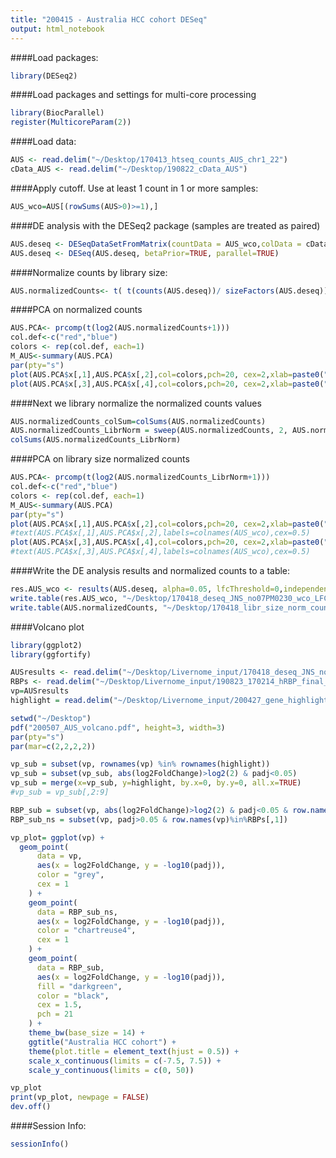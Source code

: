 ```yaml
---
title: "200415 - Australia HCC cohort DESeq"
output: html_notebook
---
```


####Load packages:
```r
library(DESeq2)
```

####Load packages and settings for multi-core processing
```r
library(BiocParallel)
register(MulticoreParam(2))
```

####Load data:
```r
AUS <- read.delim("~/Desktop/170413_htseq_counts_AUS_chr1_22")
cData_AUS <- read.delim("~/Desktop/190822_cData_AUS")
```

####Apply cutoff. Use at least 1 count in 1 or more samples:
```r
AUS_wco=AUS[(rowSums(AUS>0)>=1),]
```

####DE analysis with the DESeq2 package (samples are treated as paired)
```r
AUS.deseq <- DESeqDataSetFromMatrix(countData = AUS_wco,colData = cData_AUS, design = ~ ID + Stage)
AUS.deseq <- DESeq(AUS.deseq, betaPrior=TRUE, parallel=TRUE)
```

####Normalize counts by library size:
```r
AUS.normalizedCounts<- t( t(counts(AUS.deseq))/ sizeFactors(AUS.deseq))
```

####PCA on normalized counts
```r
AUS.PCA<- prcomp(t(log2(AUS.normalizedCounts+1)))
col.def<-c("red","blue")
colors <- rep(col.def, each=1)
M_AUS<-summary(AUS.PCA)
par(pty="s")
plot(AUS.PCA$x[,1],AUS.PCA$x[,2],col=colors,pch=20, cex=2,xlab=paste0("PC1 (", round(M_AUS$importance[2,1]*100), "%)"),ylab=paste0("PC2 (", round(M_AUS$importance[2,2]*100),"%)"))
plot(AUS.PCA$x[,3],AUS.PCA$x[,4],col=colors,pch=20, cex=2,xlab=paste0("PC3 (", round(M_AUS$importance[2,3]*100), "%)"),ylab=paste0("PC4 (", round(M_AUS$importance[2,4]*100),"%)"))
```

####Next we library normalize the normalized counts values
```r
AUS.normalizedCounts_colSum=colSums(AUS.normalizedCounts)
AUS.normalizedCounts_LibrNorm = sweep(AUS.normalizedCounts, 2, AUS.normalizedCounts_colSum, `/`)*(mean(colSums(AUS.normalizedCounts)))
colSums(AUS.normalizedCounts_LibrNorm)
```

####PCA on library size normalized counts
```r
AUS.PCA<- prcomp(t(log2(AUS.normalizedCounts_LibrNorm+1)))
col.def<-c("red","blue")
colors <- rep(col.def, each=1)
M_AUS<-summary(AUS.PCA)
par(pty="s")
plot(AUS.PCA$x[,1],AUS.PCA$x[,2],col=colors,pch=20, cex=2,xlab=paste0("PC1 (", round(M_AUS$importance[2,1]*100), "%)"),ylab=paste0("PC2 (", round(M_AUS$importance[2,2]*100),"%)"))
#text(AUS.PCA$x[,1],AUS.PCA$x[,2],labels=colnames(AUS_wco),cex=0.5)
plot(AUS.PCA$x[,3],AUS.PCA$x[,4],col=colors,pch=20, cex=2,xlab=paste0("PC3 (", round(M_AUS$importance[2,3]*100), "%)"),ylab=paste0("PC4 (", round(M_AUS$importance[2,4]*100),"%)"))
#text(AUS.PCA$x[,3],AUS.PCA$x[,4],labels=colnames(AUS_wco),cex=0.5)
```

####Write the DE analysis results and normalized counts to a table:
```r
res.AUS_wco <- results(AUS.deseq, alpha=0.05, lfcThreshold=0,independentFiltering = TRUE, contrast =list("Stagetumor","Stagecontrol"))
write.table(res.AUS_wco, "~/Desktop/170418_deseq_JNS_no07PM0230_wco_LFC0",sep="\t")
write.table(AUS.normalizedCounts, "~/Desktop/170418_libr_size_norm_counts_JNS_no07PM0230_wco_corrected_htseq",sep="\t")
```

####Volcano plot
```r
library(ggplot2)
library(ggfortify)

AUSresults <- read.delim("~/Desktop/Livernome_input/170418_deseq_JNS_no07PM0230_wco_LFC0", sep="\t")
RBPs <- read.delim("~/Desktop/Livernome_input/190823_170214_hRBP_final_list.txt")
vp=AUSresults
highlight = read.delim("~/Desktop/Livernome_input/200427_gene_highlight_list.txt", row.names = 1, header=TRUE)

setwd("~/Desktop")
pdf("200507_AUS_volcano.pdf", height=3, width=3)
par(pty="s")
par(mar=c(2,2,2,2))

vp_sub = subset(vp, rownames(vp) %in% rownames(highlight))
vp_sub = subset(vp_sub, abs(log2FoldChange)>log2(2) & padj<0.05)
vp_sub = merge(x=vp_sub, y=highlight, by.x=0, by.y=0, all.x=TRUE)
#vp_sub = vp_sub[,2:9]

RBP_sub = subset(vp, abs(log2FoldChange)>log2(2) & padj<0.05 & row.names(vp)%in%RBPs[,1])
RBP_sub_ns = subset(vp, padj>0.05 & row.names(vp)%in%RBPs[,1])

vp_plot= ggplot(vp) +
  geom_point(
      data = vp,
      aes(x = log2FoldChange, y = -log10(padj)),
      color = "grey",
      cex = 1
    ) +
    geom_point(
      data = RBP_sub_ns,
      aes(x = log2FoldChange, y = -log10(padj)),
      color = "chartreuse4",
      cex = 1
    ) +
    geom_point(
      data = RBP_sub,
      aes(x = log2FoldChange, y = -log10(padj)),
      fill = "darkgreen",
      color = "black",
      cex = 1.5,
      pch = 21
    ) +
    theme_bw(base_size = 14) +
    ggtitle("Australia HCC cohort") +
    theme(plot.title = element_text(hjust = 0.5)) +
    scale_x_continuous(limits = c(-7.5, 7.5)) +
    scale_y_continuous(limits = c(0, 50))

vp_plot
print(vp_plot, newpage = FALSE)
dev.off()
```

####Session Info:
```r
sessionInfo()
```
